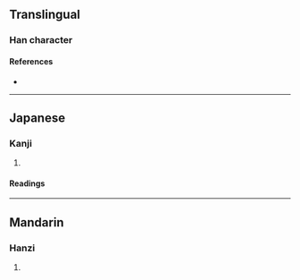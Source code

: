 {{character info/new}}
==Translingual==

===Han character===
{{Han char|rn=9|rad=人|as=15|sn=17|four=|canj=OITC|ids=⿰亻廣}}

====References====
* {{Han ref|kx=0120.200|dkj=01253|dj=0254.180|hdz=10235.110|uh=5123|ud=20771}}

----

==Japanese==

===Kanji===
{{ja-kanji|grade=|rs=人15|shin=𬽷}}

# {{defn|lang=ja|sort=人15}}

====Readings====
{{ja-readings
|goon=こう<くわう
|kanon=こう<くわう
|kun=}}

----

==Mandarin==

===Hanzi===
{{cmn-hanzi|pin=[[kuàng]] ([[kuang4]])|wg=k'uang<sup>4</sup>}}

# {{defn|lang=cmn|sort=人15}}